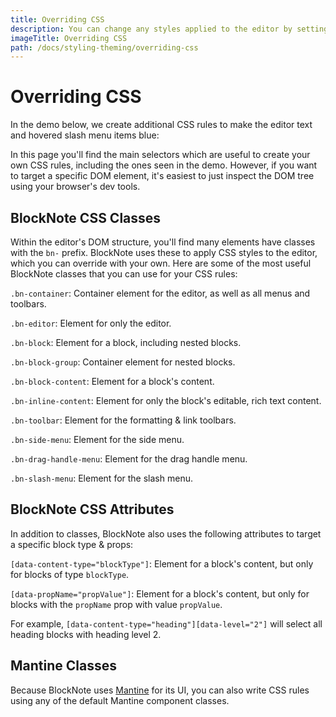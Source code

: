 ```yaml
---
title: Overriding CSS
description: You can change any styles applied to the editor by setting your own CSS styles.
imageTitle: Overriding CSS
path: /docs/styling-theming/overriding-css
---
```



# Overriding CSS

In the demo below, we create additional CSS rules to make the editor text and hovered slash menu items blue:

<Example name="theming/theming-css" />

In this page you'll find the main selectors which are useful to create your own CSS rules, including the ones seen in the demo. However, if you want to target a specific DOM element, it's easiest to just inspect the DOM tree using your browser's dev tools.

## BlockNote CSS Classes

Within the editor's DOM structure, you'll find many elements have classes with the `bn-` prefix. BlockNote uses these to apply CSS styles to the editor, which you can override with your own. Here are some of the most useful BlockNote classes that you can use for your CSS rules:

`.bn-container`: Container element for the editor, as well as all menus and toolbars.

`.bn-editor`: Element for only the editor.

`.bn-block`: Element for a block, including nested blocks.

`.bn-block-group`: Container element for nested blocks.

`.bn-block-content`: Element for a block's content.

`.bn-inline-content`: Element for only the block's editable, rich text content.

`.bn-toolbar`: Element for the formatting & link toolbars.

`.bn-side-menu`: Element for the side menu.

`.bn-drag-handle-menu`: Element for the drag handle menu.

`.bn-slash-menu`: Element for the slash menu.

## BlockNote CSS Attributes

In addition to classes, BlockNote also uses the following attributes to target a specific block type & props:

`[data-content-type="blockType"]`: Element for a block's content, but only for blocks of type `blockType`.

`[data-propName="propValue"]`: Element for a block's content, but only for blocks with the `propName` prop with value `propValue`.

For example, `[data-content-type="heading"][data-level="2"]` will select all heading blocks with heading level 2.

## Mantine Classes

Because BlockNote uses [Mantine](https://mantine.dev/) for its UI, you can also write CSS rules using any of the default Mantine component classes.


